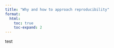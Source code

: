 ```yaml
---
title: "Why and how to approach reproducibility"
format:
  html:
    toc: true
    toc-expand: 2
---
```


test